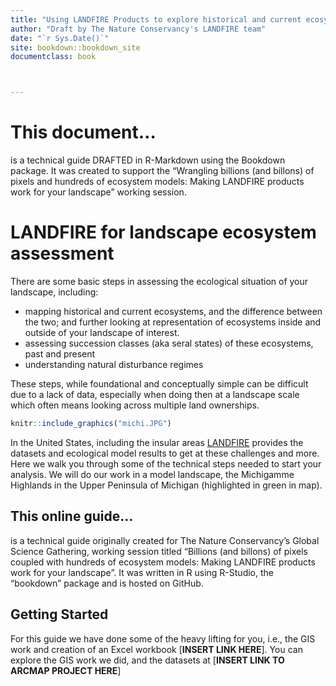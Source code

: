 ```yaml
--- 
title: "Using LANDFIRE Products to explore historical and current ecosystems"
author: "Draft by The Nature Conservancy's LANDFIRE team"
date: "`r Sys.Date()`"
site: bookdown::bookdown_site
documentclass: book



---
```


# This document...
is a technical guide DRAFTED in R-Markdown using the Bookdown package.  It was created to support the "Wrangling billions (and billons) of pixels and hundreds  of ecosystem models: Making LANDFIRE products work for your landscape" working session.

# LANDFIRE for landscape ecosystem assessment

There are some basic steps in assessing the ecological situation of your landscape, including:

* mapping historical and current ecosystems, and the difference between the two; and further looking at representation  of ecosystems inside and outside of your landscape of interest.
* assessing succession classes (aka seral states) of these ecosystems, past and present
* understanding natural disturbance regimes

These steps, while foundational and conceptually simple can be difficult due to a lack of data, especially when doing then at a landscape scale which often means looking across multiple land ownerships.  

```r
knitr::include_graphics("michi.JPG")

```


In the United States, including the insular areas [LANDFIRE](www.landfire.gov) provides the datasets and ecological model results to get at these challenges and more.  Here we walk you through some of the technical steps needed to start your analysis.  We will do our work in a model landscape, the Michigamme Highlands in the Upper Peninsula of Michigan (highlighted in green in map).

## This online guide...
is a technical guide originally created for The Nature Conservancy's Global Science Gathering, working session titled "Billions (and billons) of pixels coupled with hundreds of ecosystem models: Making LANDFIRE products work for your landscape".  It was written in R using R-Studio, the "bookdown" package and is hosted on GitHub.

## Getting Started
For this guide we have done some of the heavy lifting for you, i.e., the GIS work and creation of an Excel workbook [**INSERT LINK HERE**].  You can explore the GIS work we did, and the datasets at [**INSERT LINK TO ARCMAP PROJECT HERE**]




